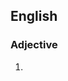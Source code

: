 {{also|transatlantic}}

==English==

===Adjective===
{{en-adj|-}}

# {{alternative spelling of|transatlantic|lang=en}}